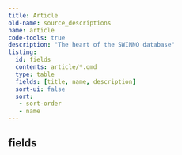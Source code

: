```yaml
---
title: Article
old-name: source_descriptions
name: article
code-tools: true
description: "The heart of the SWINNO database"
listing:
  id: fields
  contents: article/*.qmd
  type: table
  fields: [title, name, description]
  sort-ui: false
  sort:
   - sort-order
   - name
---
```


## fields
:::{ #fields }
:::
